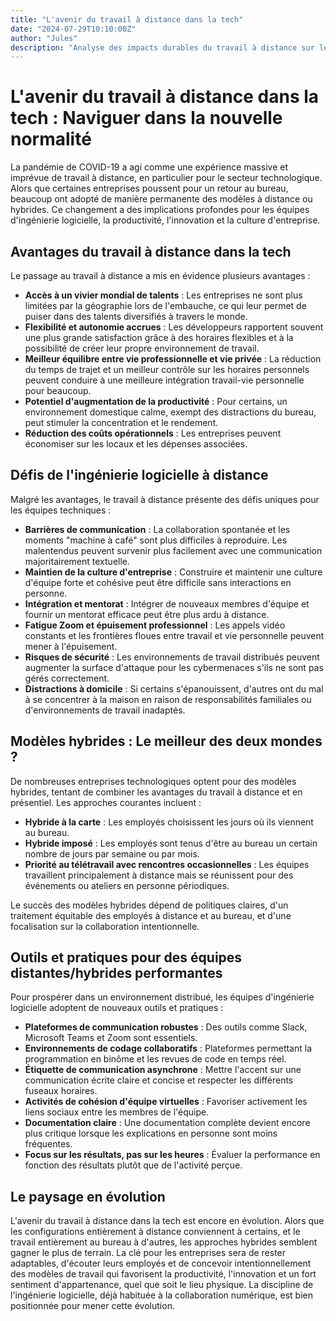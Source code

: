```yaml
---
title: "L'avenir du travail à distance dans la tech"
date: "2024-07-29T10:10:00Z"
author: "Jules"
description: "Analyse des impacts durables du travail à distance sur les équipes d'ingénierie logicielle, la productivité et la culture d'entreprise dans le secteur technologique."
---
```


# L'avenir du travail à distance dans la tech : Naviguer dans la nouvelle normalité

La pandémie de COVID-19 a agi comme une expérience massive et imprévue de travail à distance, en particulier pour le secteur technologique. Alors que certaines entreprises poussent pour un retour au bureau, beaucoup ont adopté de manière permanente des modèles à distance ou hybrides. Ce changement a des implications profondes pour les équipes d'ingénierie logicielle, la productivité, l'innovation et la culture d'entreprise.

## Avantages du travail à distance dans la tech

Le passage au travail à distance a mis en évidence plusieurs avantages :
- **Accès à un vivier mondial de talents** : Les entreprises ne sont plus limitées par la géographie lors de l'embauche, ce qui leur permet de puiser dans des talents diversifiés à travers le monde.
- **Flexibilité et autonomie accrues** : Les développeurs rapportent souvent une plus grande satisfaction grâce à des horaires flexibles et à la possibilité de créer leur propre environnement de travail.
- **Meilleur équilibre entre vie professionnelle et vie privée** : La réduction du temps de trajet et un meilleur contrôle sur les horaires personnels peuvent conduire à une meilleure intégration travail-vie personnelle pour beaucoup.
- **Potentiel d'augmentation de la productivité** : Pour certains, un environnement domestique calme, exempt des distractions du bureau, peut stimuler la concentration et le rendement.
- **Réduction des coûts opérationnels** : Les entreprises peuvent économiser sur les locaux et les dépenses associées.

## Défis de l'ingénierie logicielle à distance

Malgré les avantages, le travail à distance présente des défis uniques pour les équipes techniques :
- **Barrières de communication** : La collaboration spontanée et les moments "machine à café" sont plus difficiles à reproduire. Les malentendus peuvent survenir plus facilement avec une communication majoritairement textuelle.
- **Maintien de la culture d'entreprise** : Construire et maintenir une culture d'équipe forte et cohésive peut être difficile sans interactions en personne.
- **Intégration et mentorat** : Intégrer de nouveaux membres d'équipe et fournir un mentorat efficace peut être plus ardu à distance.
- **Fatigue Zoom et épuisement professionnel** : Les appels vidéo constants et les frontières floues entre travail et vie personnelle peuvent mener à l'épuisement.
- **Risques de sécurité** : Les environnements de travail distribués peuvent augmenter la surface d'attaque pour les cybermenaces s'ils ne sont pas gérés correctement.
- **Distractions à domicile** : Si certains s'épanouissent, d'autres ont du mal à se concentrer à la maison en raison de responsabilités familiales ou d'environnements de travail inadaptés.

## Modèles hybrides : Le meilleur des deux mondes ?

De nombreuses entreprises technologiques optent pour des modèles hybrides, tentant de combiner les avantages du travail à distance et en présentiel. Les approches courantes incluent :
- **Hybride à la carte** : Les employés choisissent les jours où ils viennent au bureau.
- **Hybride imposé** : Les employés sont tenus d'être au bureau un certain nombre de jours par semaine ou par mois.
- **Priorité au télétravail avec rencontres occasionnelles** : Les équipes travaillent principalement à distance mais se réunissent pour des événements ou ateliers en personne périodiques.

Le succès des modèles hybrides dépend de politiques claires, d'un traitement équitable des employés à distance et au bureau, et d'une focalisation sur la collaboration intentionnelle.

## Outils et pratiques pour des équipes distantes/hybrides performantes

Pour prospérer dans un environnement distribué, les équipes d'ingénierie logicielle adoptent de nouveaux outils et pratiques :
- **Plateformes de communication robustes** : Des outils comme Slack, Microsoft Teams et Zoom sont essentiels.
- **Environnements de codage collaboratifs** : Plateformes permettant la programmation en binôme et les revues de code en temps réel.
- **Étiquette de communication asynchrone** : Mettre l'accent sur une communication écrite claire et concise et respecter les différents fuseaux horaires.
- **Activités de cohésion d'équipe virtuelles** : Favoriser activement les liens sociaux entre les membres de l'équipe.
- **Documentation claire** : Une documentation complète devient encore plus critique lorsque les explications en personne sont moins fréquentes.
- **Focus sur les résultats, pas sur les heures** : Évaluer la performance en fonction des résultats plutôt que de l'activité perçue.

## Le paysage en évolution

L'avenir du travail à distance dans la tech est encore en évolution. Alors que les configurations entièrement à distance conviennent à certains, et le travail entièrement au bureau à d'autres, les approches hybrides semblent gagner le plus de terrain. La clé pour les entreprises sera de rester adaptables, d'écouter leurs employés et de concevoir intentionnellement des modèles de travail qui favorisent la productivité, l'innovation et un fort sentiment d'appartenance, quel que soit le lieu physique. La discipline de l'ingénierie logicielle, déjà habituée à la collaboration numérique, est bien positionnée pour mener cette évolution.
